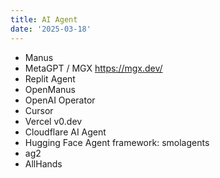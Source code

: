 ```yaml
---
title: AI Agent
date: '2025-03-18'
---
```


- Manus
- MetaGPT / MGX https://mgx.dev/
- Replit Agent
- OpenManus
- OpenAI Operator
- Cursor
- Vercel v0.dev
- Cloudflare AI Agent
- Hugging Face Agent framework: smolagents
- ag2
- AllHands
